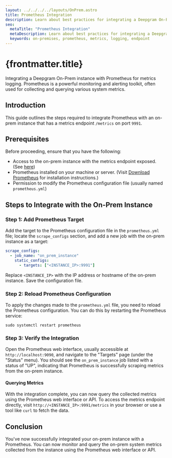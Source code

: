 ```yaml
---
layout: ../../../../layouts/OnPrem.astro
title: Prometheus Integration
description: Learn about best practices for integrating a Deepgram On-Prem instance with Prometheus for metrics logging.
seo:
  metaTitle: "Prometheus Integration"
  metaDescription: Learn about best practices for integrating a Deepgram On-Prem instance with Prometheus for metrics logging.
  keywords: on-premises, prometheus, metrics, logging, endpoint
---
```


# {frontmatter.title}

Integrating a Deepgram On-Prem instance with Prometheus for metrics logging. Prometheus is a powerful monitoring and alerting toolkit, often used for collecting and querying various system metrics.

## Introduction

This guide outlines the steps required to integrate Prometheus with an on-prem instance that has a metrics endpoint `/metrics` on port `9991`.

## Prerequisites

Before proceeding, ensure that you have the following:

- Access to the on-prem instance with the metrics endpoint exposed. (See [here](/on-prem/best-practices/metrics-guide/))
- Prometheus installed on your machine or server. (Visit [Download Prometheus](https://prometheus.io/download/) for installation instructions.)
- Permission to modify the Prometheus configuration file (usually named `prometheus.yml`)

## Steps to Integrate with the On-Prem Instance

### Step 1: Add Prometheus Target

Add the target to the Prometheus configuration file in the `prometheus.yml` file; locate the `scrape_configs` section, and add a new job with the on-prem instance as a target:

```yml
scrape_configs:
  - job_name: "on_prem_instance"
    static_configs:
      - targets: ["<INSTANCE_IP>:9991"]
```

Replace `<INSTANCE_IP>` with the IP address or hostname of the on-prem instance. Save the configuration file.

### Step 2: Reload Prometheus Configuration

To apply the changes made to the `prometheus.yml` file, you need to reload the Prometheus configuration. You can do this by restarting the Prometheus service:

```
sudo systemctl restart prometheus
```

### Step 3: Verify the Integration

Open the Prometheus web interface, usually accessible at `http://localhost:9090`, and navigate to the "Targets" page (under the "Status" menu). You should see the `on_prem_instance` job listed with a status of "UP", indicating that Prometheus is successfully scraping metrics from the on-prem instance.

#### Querying Metrics

With the integration complete, you can now query the collected metrics using the Prometheus web interface or API. To access the metrics endpoint directly, visit `http://<INSTANCE_IP>:9991/metrics` in your browser or use a tool like `curl` to fetch the data.

## Conclusion

You've now successfully integrated your on-prem instance with a Prometheus. You can now monitor and query the on-prem system metrics collected from the instance using the Prometheus web interface or API.
